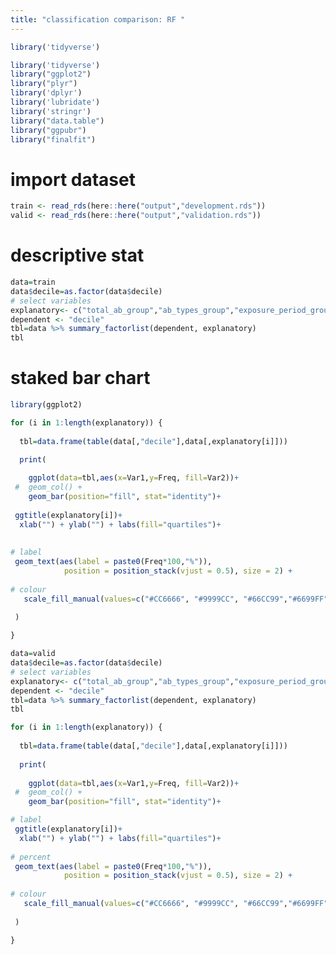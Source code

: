 ```yaml
---
title: "classification comparison: RF "
---
```


```r
library('tidyverse')

library('tidyverse')
library("ggplot2")
library("plyr")
library('dplyr')
library('lubridate')
library('stringr')
library("data.table")
library("ggpubr")
library("finalfit")

```

# import dataset
```r

train <- read_rds(here::here("output","development.rds"))
valid <- read_rds(here::here("output","validation.rds"))

```



# descriptive stat 
```r
data=train
data$decile=as.factor(data$decile)
# select variables
explanatory<- c("total_ab_group","ab_types_group","exposure_period_group","recent_ab_days_group","broad_ab_prescriptions_group","interval_mean_group","interval_sd_group")
dependent <- "decile"
tbl=data %>% summary_factorlist(dependent, explanatory)
tbl
```

# staked bar chart
```r
library(ggplot2)

for (i in 1:length(explanatory)) {
  
  tbl=data.frame(table(data[,"decile"],data[,explanatory[i]]))

  print(
    
    ggplot(data=tbl,aes(x=Var1,y=Freq, fill=Var2))+
 #  geom_col() +
    geom_bar(position="fill", stat="identity")+
   
 ggtitle(explanatory[i])+
  xlab("") + ylab("") + labs(fill="quartiles")+
 
 
# label
 geom_text(aes(label = paste0(Freq*100,"%")), 
            position = position_stack(vjust = 0.5), size = 2) +
   
# colour
   scale_fill_manual(values=c("#CC6666", "#9999CC", "#66CC99","#6699FF"))
 
 )

}


```

```r
data=valid
data$decile=as.factor(data$decile)
# select variables
explanatory<- c("total_ab_group","ab_types_group","exposure_period_group","recent_ab_days_group","broad_ab_prescriptions_group","interval_mean_group","interval_sd_group")
dependent <- "decile"
tbl=data %>% summary_factorlist(dependent, explanatory)
tbl

```

```r

for (i in 1:length(explanatory)) {
  
  tbl=data.frame(table(data[,"decile"],data[,explanatory[i]]))
  
  print(
    
    ggplot(data=tbl,aes(x=Var1,y=Freq, fill=Var2))+
 #  geom_col() +
    geom_bar(position="fill", stat="identity")+

# label  
 ggtitle(explanatory[i])+
  xlab("") + ylab("") + labs(fill="quartiles")+
   
# percent
 geom_text(aes(label = paste0(Freq*100,"%")), 
            position = position_stack(vjust = 0.5), size = 2) +
   
# colour
   scale_fill_manual(values=c("#CC6666", "#9999CC", "#66CC99","#6699FF"))
 
 )

}
```
